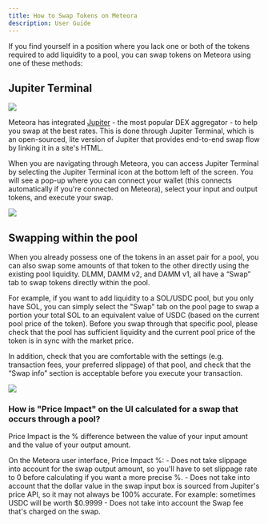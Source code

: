 ```yaml
---
title: How to Swap Tokens on Meteora
description: User Guide
---
```


If you find yourself in a position where you lack one or both of the tokens required to add liquidity to a pool, you can swap tokens on Meteora using one of these methods:

## Jupiter Terminal

<Frame>
    <img src="/images/user-guide/jupiter-terminal.webp" />
</Frame>

Meteora has integrated [Jupiter](https://jup.ag/) - the most popular DEX aggregator - to help you swap at the best rates. This is done through Jupiter Terminal, which is an open-sourced, lite version of Jupiter that provides end-to-end swap flow by linking it in a site's HTML.

When you are navigating through Meteora, you can access Jupiter Terminal by selecting the Jupiter Terminal icon at the bottom left of the screen. You will see a pop-up where you can connect your wallet (this connects automatically if you're connected on Meteora), select your input and output tokens, and execute your swap.

<Frame>
    <img src="/images/user-guide/jupiter-terminal-swap.webp" />
</Frame>

## Swapping within the pool

When you already possess one of the tokens in an asset pair for a pool, you can also swap some amounts of that token to the other directly using the existing pool liquidity. DLMM, DAMM v2, and DAMM v1, all have a “Swap” tab to swap tokens directly within the pool.

For example, if you want to add liquidity to a SOL/USDC pool, but you only have SOL, you can simply select the "Swap" tab on the pool page to swap a portion your total SOL to an equivalent value of USDC (based on the current pool price of the token). Before you swap through that specific pool, please check that the pool has sufficient liquidity and the current pool price of the token is in sync with the market price.

In addition, check that you are comfortable with the settings (e.g. transaction fees, your preferred slippage) of that pool, and check that the “Swap info” section is acceptable before you execute your transaction.

<Frame>
    <img src="/images/user-guide/meteora-swap.webp" />
</Frame>

### How is "Price Impact" on the UI calculated for a swap that occurs through a pool?

Price Impact is the % difference between the value of your input amount and the value of your output amount. 

<Note>
    On the Meteora user interface, Price Impact %:
    - Does not take slippage into account for the swap output amount, so you'll have to set slippage rate to 0 before calculating if you want a more precise %.
    - Does not take into account that the dollar value in the swap input box is sourced from Jupiter's price API, so it may not always be 100% accurate. For example: sometimes USDC will be worth $0.9999
    - Does not take into account the Swap fee that's charged on the swap.
</Note>